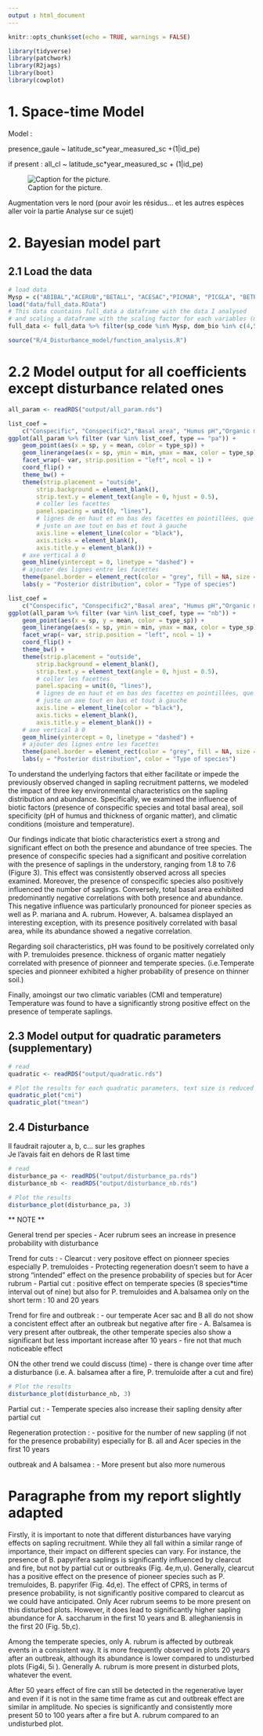 ```yaml
---
output : html_document
---
```


```r
knitr::opts_chunk$set(echo = TRUE, warnings = FALSE)
```

```r
library(tidyverse)
library(patchwork)
library(R2jags)
library(boot)
library(cowplot)
```

# 1. Space-time Model

Model :

presence_gaule ~ latitude_sc*year_measured_sc +(1|id_pe)

if present : all_cl ~ latitude_sc*year_measured_sc + (1|id_pe)

![Caption for the picture.](Figure/Autre/Space_time_temperate.png)

Augmentation vers le nord (pour avoir les résidus... et les autres espèces aller 
voir la partie Analyse sur ce sujet)


# 2. Bayesian model part

## 2.1 Load the data

```r
# load data
Mysp = c("ABIBAL","ACERUB","BETALL", "ACESAC","PICMAR", "PICGLA", "BETPAP", "POPTRE")
load("data/full_data.RData")
# This data countains full_data a dataframe with the data I analysed
# and scaling a dataframe with the scaling factor for each variables (mean and sd)
full_data <- full_data %>% filter(sp_code %in% Mysp, dom_bio %in% c(4,5))
```

```r
source("R/4_Disturbance_model/function_analysis.R")
```

# 2.2 Model output for all coefficients except disturbance related ones

```r
all_param <- readRDS("output/all_param.rds")
```

```r
list_coef = 
    c("Conspecific", "Conspecific2","Basal area", "Humus pH","Organic matter", "Mean temperature", "CMI")
ggplot(all_param %>% filter (var %in% list_coef, type == "pa")) +
    geom_point(aes(x = sp, y = mean, color = type_sp)) +
    geom_linerange(aes(x = sp, ymin = min, ymax = max, color = type_sp)) +
    facet_wrap(~ var, strip.position = "left", ncol = 1) +
    coord_flip() +
    theme_bw() +
    theme(strip.placement = "outside",
        strip.background = element_blank(),
        strip.text.y = element_text(angle = 0, hjust = 0.5),
        # coller les facettes
        panel.spacing = unit(0, "lines"),
        # lignes de en haut et en bas des facettes en pointillées, que en haut
        # juste un axe tout en bas et tout à gauche
        axis.line = element_line(color = "black"),
        axis.ticks = element_blank(),
        axis.title.y = element_blank()) +
    # axe vertical à 0
    geom_hline(yintercept = 0, linetype = "dashed") +
    # ajouter des lignes entre les facettes
    theme(panel.border = element_rect(color = "grey", fill = NA, size = 0.7)) +
    labs(y = "Posterior distribution", color = "Type of species")
```

```r
list_coef = 
    c("Conspecific", "Conspecific2","Basal area", "Humus pH","Organic matter", "Mean temperature", "CMI")
ggplot(all_param %>% filter (var %in% list_coef, type == "nb")) +
    geom_point(aes(x = sp, y = mean, color = type_sp)) +
    geom_linerange(aes(x = sp, ymin = min, ymax = max, color = type_sp)) +
    facet_wrap(~ var, strip.position = "left", ncol = 1) +
    coord_flip() +
    theme_bw() +
    theme(strip.placement = "outside",
        strip.background = element_blank(),
        strip.text.y = element_text(angle = 0, hjust = 0.5),
        # coller les facettes
        panel.spacing = unit(0, "lines"),
        # lignes de en haut et en bas des facettes en pointillées, que en haut
        # juste un axe tout en bas et tout à gauche
        axis.line = element_line(color = "black"),
        axis.ticks = element_blank(),
        axis.title.y = element_blank()) +
    # axe vertical à 0
    geom_hline(yintercept = 0, linetype = "dashed") +
    # ajouter des lignes entre les facettes
    theme(panel.border = element_rect(color = "grey", fill = NA, size = 0.7)) +
    labs(y = "Posterior distribution", color = "Type of species")
```

To understand the underlying factors that either facilitate or impede the previously 
observed changed in sapling recruitment patterns, we modeled the impact of three 
key environmental characteristics on the sapling distribution and abundance. 
Specifically, we examined the influence of biotic factors (presence of conspecific 
species and total basal area), soil specificity (pH of humus and thickness of organic 
matter), and climatic conditions (moisture and temperature).

Our findings indicate that biotic characteristics exert a strong and significant 
effect on both the presence and abundance of tree species. The presence of 
conspecific species had a significant and positive correlation with the presence of 
saplings in the understory, ranging from 1.8 to 7.6 (Figure 3). This effect was 
consistently observed across all species examined. Moreover, the presence of 
conspecific species also positively influenced the number of saplings. Conversely, 
total basal area exhibited predominantly 
negative correlations with both presence and abundance. This negative influence was 
particularly pronounced for pioneer species as well as P. mariana and A. rubrum. 
However, A. balsamea displayed an interesting exception, with its presence positively 
correlated with basal area, while its abundance showed a negative correlation. 

Regarding soil characteristics, pH was found to be positively correlated only 
with P. tremuloides presence.
thickness of organic matter negatiely correlated with presence of pionneer and temperate species.
(i.e.Temperate species and pionneer exhibited a higher probability of presence on thinner soil.)

Finally, amoingst our two climatic variables (CMI and temperature) Temperature 
was found to have a significantly strong positive effect on the presence of temperate saplings.

## 2.3 Model output for quadratic parameters (supplementary)

```r
# read
quadratic <- readRDS("output/quadratic.rds")
```

```r
# Plot the results for each quadratic parameters, text size is reduced to 75 %
quadratic_plot("cmi")
quadratic_plot("tmean")
```

## 2.4 Disturbance

Il faudrait rajouter a, b, c... sur les graphes \
Je l'avais fait en dehors de R last time

```r
# read
disturbance_pa <- readRDS("output/disturbance_pa.rds")
disturbance_nb <- readRDS("output/disturbance_nb.rds")
```

```r
# Plot the results
disturbance_plot(disturbance_pa, 3)
```

** NOTE **

General trend per species
- Acer rubrum sees an increase in presence probability with disturbance

Trend for cuts :
- Clearcut : very positove effect on pionneer species especially P. tremuloides
- Protecting regeneration doesn't seem to have a strong "intended" effect on the presence 
probability of species but for Acer rubrum
- Partial cut : positive effect on temperate species (8 species*time interval out of nine) 
but also for P. tremuloides and A.balsamea only on the short term : 10 and 20 years

Trend for fire and outbreak :
- our temperate Acer sac and B all do not show a concistent effect after an outbreak but negative after fire
- A. Balsamea is very present after outbreak, the other temperate species also 
show a significant but less important increase after 10 years
- fire not that much noticeable effect

ON the other trend we could discuss (time)
- there is change over time after a disturbance 
(i.e. A. balsamea after a fire, P. tremuloide after a cut and fire)

```r
# Plot the results
disturbance_plot(disturbance_nb, 3)
```

Partial cut :
- Temperate species also increase their sapling density after partial cut

Regeneration protection :
- positive for the number of new sappling (if not for the presence probability) 
especially for B. all and Acer species in the first 10 years

outbreak and A balsamea :
- More present but also more numerous

# Paragraphe from my report slightly adapted

Firstly, it is important to note that different disturbances have varying effects 
on sapling recruitment. While they all fall within a similar range of importance, 
their impact on different species can vary. For instance, the presence of B. papyrifera 
saplings is significantly influenced by clearcut and fire, but not by partial cut or 
outbreaks (Fig. 4e,m,u). Generally, clearcut has a positive effect on the presence 
of pioneer species such as P. tremuloides, B. papyrifer (Fig. 4d,e). 
The effect of CPRS, in terms of presence probability, is not significantly 
positive compared to clearcut as we could have anticipated. Only Acer rubrum 
seems to be more present on this disturbed plots. However, it does lead to significantly higher 
sapling abundance for A. saccharum in the first 10 years and B. alleghaniensis in the first 20 (Fig. 5b,c).

Among the temperate species, only A. rubrum is affected by outbreak events in a consistent way. 
It is more frequently observed in plots 20 years after an outbreak, although 
its abundance is lower compared to undisturbed plots (Fig4i, 5i ). Generally A. rubrum is
more present in disturbed plots, whatever the event.

After 50 years effect of fire can still be detected in the regenerative layer 
and even if it is not in the same time frame as cut and outbreak effect are similar in amplitude.
No species is significantly and consistently more present 50 to 100 years after 
a fire but A. rubrum compared to an undisturbed plot.